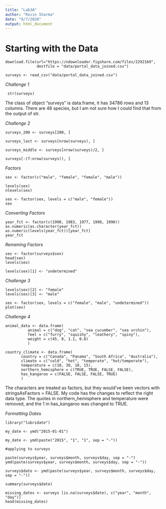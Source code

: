 ```yaml
---
title: "Lab3A"
author: "Rovin Sharma"
date: "9/7/2020"
output: html_document
---
```


# Starting with the Data

```
download.file(url="https://ndownloader.figshare.com/files/2292169",
              destfile = "data/portal_data_joined.csv")

surveys <- read_csv("data/portal_data_joined.csv")              
```

*Challenge 1*
```
 str(surveys)
``` 
The class of object "surveys" is data.frame, it has 34786 rows and 13 columns.
There are 48 species, but I am not sure how I could find that from the output of str.

*Challenge 2*
```
surveys_200 <- surveys[200, ]

surveys_last <- surveys[nrow(surveys), ]

surveys_middle <- surveys[nrow(surveys)/2, ]

surveys[-(7:nrow(surveys)), ]
```

*Factors*
```
sex <- factor(c("male", "female", "female", "male"))

levels(sex)
nlevels(sex)

sex <- factor(sex, levels = c("male", "female"))
sex
```

*Converting Factors*
```
year_fct <- factor(c(1990, 1983, 1977, 1998, 1990))
as.numeric(as.character(year_fct))
as.numeric(levels(year_fct))[year_fct]
year_fct
```

*Renaming Factors*
```
sex <- factor(surveys$sex)
head(sex)
levels(sex)

levels(sex)[1] <- "undetermined"
```

*Challenge 3*
```
levels(sex)[2] <- "female"
levels(sex)[3] <- "male"

sex <- factor(sex, levels = c("female", "male", "undetermined"))
plot(sex)
```
*Challenge 4*
```
animal_data <- data.frame(
          animal = c("dog", "cat", "sea cucumber", "sea urchin"),
          feel = c("furry", "squishy", "leathery", "spiny"),
          weight = c(45, 8, 1.1, 0.8)
          )
```
```
country_climate <- data.frame(
       country = c("Canada", "Panama", "South Africa", "Australia"),
       climate = c("cold", "hot", "temperate", "hot/temperate"),
       temperature = c(10, 30, 18, 15),
       northern_hemisphere = c(TRUE, TRUE, FALSE, FALSE),
       has_kangaroo = c(FALSE, FALSE, FALSE, TRUE)
       )
```
The characters are treated as factors, but they would've been vectors with stringsAsFactors = FALSE. My code has the changes to reflect the right data type. The quotes in northern_hemisphere and temperature were removed, and the 1 in has_kangaroo was changed to TRUE.

*Formatting Dates*
```
library("lubridate")

my_date <- ymd("2015-01-01")

my_date <- ymd(paste("2015", "1", "1", sep = "-")) 

#applying to surveys

paste(surveys$year, surveys$month, surveys$day, sep = "-")
ymd(paste(surveys$year, surveys$month, surveys$day, sep = "-"))

surveys$date <- ymd(paste(surveys$year, surveys$month, surveys$day, sep = "-"))

summary(surveys$date)

missing_dates <- surveys [is.na(surveys$date), c("year", "month", "day")]
head(missing_dates)
```

